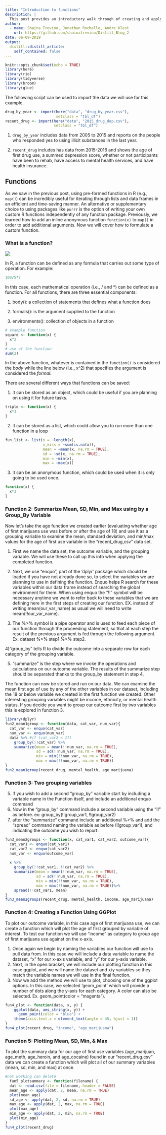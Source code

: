 ```yaml
---
title: "Introduction to functions"
description: |
  This post provides an introductory walk through of creating and applying functions. 
author:
  - name: Shaina Trevino, Jonathan Rochelle, Andre Klest 
    url: https://github.com/shainatrevino/Distill_Blog_2
date: 06-09-2019
output:
  distill::distill_article:
    self_contained: false
---
```


```r
knitr::opts_chunk$set(echo = TRUE)
library(here)
library(rio)
library(tidyverse)
library(broom)
library(glue)
```

The following script can be used to import the data we will use for this example.

```r
drug_by_year <- import(here("data", "drug_by_year.csv"),
                       setclass = "tbl_df")
recent_drug <- import(here("data", "2015_drug_dep.csv"),
                      setclass = "tbl_df")
```

1. `drug_by_year` includes data from 2005 to 2015 and reports on the people who responded yes to using illicit substances in the last year. 

2. `recent_drug` includes has data from 2015-2016 and shows the age of first drug use, a summed depression score, whether or not participants have been to rehab, have access to mental health services, and have health insurance. 

## Functions

As we saw in the previous post, using pre-formed functions in R (e.g., `map()`) can be incredibly useful for iterating through lists and data frames in an efficient and time-saving manner. An alternative or supplementary choice to using packages like `purrr` is the option of writing your own custom R functions independently of any function package. Previously, we learned how to add an inline anonymous function `function(x)` to `map()` in order to add additional arguments. Now we will cover how to formulate a custom function. 

### What is a function?

![](functions.png)

In R, a function can be defined as any formula that carries out some type of operation. For example:

```r
100/5*7
```

In this case, each mathematical operation (i.e., / and *) can be defined as a function. 
For all functions, there are three essential components:

1. body(): a collection of statements that defines what a function does

2. formals(): is the argument supplied to the function

3. environments(): collection of objects in a function

```r
# example function
square <- function(x) {
  x^2
}
# use of the function
sum(2)
```
In the above function, whatever is contained in the `function()` is considered the *body* while the line below (i.e., x^2) that specifies the argument is considered the *formal*. 

There are several different ways that functions can be saved:

1. It can be stored as an object, which could be useful if you are planning on using it for future tasks. 

```r
triple <- function(x) {
  x*3
}
```

2. It can be stored as a list, which could allow you to run more than one function in a loop

```r
fun_list <- list(n = ~length(x),
                 n_miss = ~sum(is.na(x)),
                 mean = ~mean(x, na.rm = TRUE), 
                 sd = ~sd(x, na.rm = TRUE),
                 min = ~min(x),
                 max = ~max(x))
```


3. It can be an anonymous function, which could be used when it is only going to be used once.

```r
function(x) {
  x*3
}
```


### Function 2: Summarize Mean, SD, Min, and Max using by a Group_By Variable

Now let's take the age function we created earlier (evaluating whether age of first marijuana use was before or after the age of 18) and use it as a grouping variable to examine the mean, standard deviation, and min/max values for the age of first use variable in the "recent_drug,csv" data set. 

1) First we name the data set, the outcome variable, and the grouping variable. We will use these to call up this info when applying the completed function.

2) Next, we use "enquo", part of the 'dplyr' package which should be loaded if you have not already done so, to select the variables we are planning to use in defining the function. Enquo helps R search for these variables within our data frame instead of searching the global environment for them. When using enquo the "!!" symbol will be necessary anytime we want to refer back to these variables that we are defining here in the first steps of creating our function. EX. instead of writing mean(our_var_name) as usual we will need to write mean(!!our_var_name).

3) The %>% symbol is a pipe operator and is used to feed each piece of our function through the proceeding statement, so that at each step the result of the previous argument is fed through the following argument. Ex. dataset %>% step1 %>% step2.

4)"group_by" tells R to divide the outcome into a separate row for each category of the grouping variable. 

5) "summarize" is the step where we invoke the operations and calculations on our outcome variable. The results of the summarize step should be separated thanks to the group_by statement in step 4, 

The function can now be stored and run on our data. We can examine the mean first age of use by any of the other variables in our dataset, including the 18 or below variable we created in the first function we created. Other interesting grouping variables might be income, ethnicity, or mental health status. If you decide you want to group our outcome first by two variables this is explored in function 3.



```r
library(dplyr)
fun2_mean1group <- function(data, cat_var, num_var){
  cat_var <- enquo(cat_var)
  num_var <- enquo(num_var)
  data %>% #if (cat_var2 < 17)
    group_by(!!cat_var) %>%
    summarize(mean = mean(!!num_var, na.rm = TRUE),
              sd = sd(!!num_var, na.rm = TRUE),
              min = min(!!num_var, na.rm = TRUE),
              max = max(!!num_var, na.rm = TRUE))
}
fun2_mean1group(recent_drug, mental_health, age_marijuana)
```

### Function 3: Two grouping variables 
5) If you wish to add a second "group_by" variable start by including a variable name in the Function itself, and include an additional enquo command
6) Now in the "group_by" command include a second variable using the "!!" as before. ex: group_by(!!group_var1, !!group_var2)
7) after the "summarize" command include an additional %>% and add the "spread" command naming the variable as before (!!group_var1), and indicating the outcome you wish to report. 


```r
fun3_mean2groups <- function(x, cat_var1, cat_var2, outcome_var){
  cat_var1 <- enquo(cat_var1)
  cat_var2 <- enquo(cat_var2)
  num_var <- enquo(outcome_var)
  
  x %>%
    group_by(!!cat_var1, !!cat_var2) %>%
    summarize(mean = mean(!!num_var, na.rm = TRUE),
              sd = sd(!!num_var, na.rm = TRUE), 
              min = min(!!num_var, na.rm = TRUE), 
              max = max(!!num_var, na.rm = TRUE))%>%
    spread(!!cat_var1, mean)
}
fun3_mean2groups(recent_drug, mental_health, income, age_marijuana)
```

### Function 4: Creating a Function Using GGPlot

To plot our outcome variable, in this case age of first marijuana use, we can create a function which will plot the age of first grouped by variable of interest. To test our function we will use "income" as category to group age of first marijuana use against on the x-axis. 

1) Once again we begin by naming the variables our function will use to pull data from. In this case we will include a data variable to name the dataset, "x" for our x-axis variable, and "y" for our y-axis variable. 
2) Next, in the open bracket, we will include our plotting function in this case ggplot, and we will name the dataset and x/y variables so they match the variable names we will use in the final function. 
3) Now we add the method we will use to plot, choosing one of the ggplot options. In this case, we selected 'geom_point' which will provide a number of dots along the y-axis for each category. A color can also be selected. Ex. geom_point(color = "magenta"). 


```r
fun4_plot <- function(data, x, y) {
    ggplot(data, aes_string(x, y)) +
      geom_point(color = "blue") +
    theme(axis.text.x = element_text(angle = 45, hjust = 1))
}
fun4_plot(recent_drug, "income", "age_marijuana")
```

### Function 5: Plotting Mean, SD, Min, & Max

To plot the summary data for our age of first use variables (age_marijuan, age_meth, age_heroin, and age_cocaine) found in our "recent_drug.csv" data we can create a function which will plot all of our summary variables (mean, sd, min, and max) at once.

```r
#not working can delete
  fun5_plotsummary <- function(filename) {
  dat <- read.csv(file = filename, header = FALSE)
  mean_age <- apply(dat, 2, mean, na.rm = TRUE)
  plot(mean_age)
  sd_age <- apply(dat, 2, sd, na.rm = TRUE)
  max_age <- apply(dat, 2, max, na.rm = TRUE)
  plot(max_age)
  min_age <- apply(dat, 2, min, na.rm = TRUE)
  plot(min_age)
}
fun4_plot(recent_drug)
```

